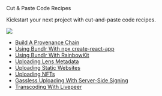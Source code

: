 
<div className="py-20">
<Heading level={1}  className="mb-4">Cut & Paste Code Recipes</Heading>

<p>Kickstart your next project with cut-and-paste code recipes.</p>

</div>

<img
	src="https://bundlr.network/new/assets/home/data-donuts.webp"
	className="absolute mt-20 top-10 hidden xl:flex right-10 w-[300px]"
/>

-   [Build A Provenance Chain](/developer-docs/recipes/provenance-chain)
-   [Using Bundlr With npx create-react-app](/developer-docs/recipes/react)
-   [Using Bundlr With RainbowKit](/developer-docs/recipes/rainbowkit)
-   [Uploading Lens Metadata](/developer-docs/recipes/lens)
-   [Uploading Static Websites](/developer-docs/recipes/uploading-static-sites)
-   [Uploading NFTs](/developer-docs/recipes/uploading-nfts)
-   [Gassless Uploading With Server-Side Signing](/developer-docs/recipes/gassless-uploading)
-   [Transcoding With Livepeer](/developer-docs/recipes/livepeer)
